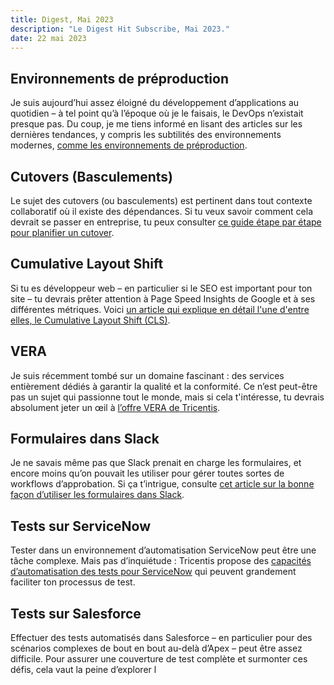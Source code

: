 ```yaml
---
title: Digest, Mai 2023
description: "Le Digest Hit Subscribe, Mai 2023."
date: 22 mai 2023
---
```


## Environnements de préproduction
Je suis aujourd’hui assez éloigné du développement d’applications au quotidien – à tel point qu’à l’époque où je le faisais, le DevOps n’existait presque pas. Du coup, je me tiens informé en lisant des articles sur les dernières tendances, y compris les subtilités des environnements modernes, [comme les environnements de préproduction](https://www.architect.io/blog/2022-04-20/what-is-staging-environment/).

## Cutovers (Basculements)
Le sujet des cutovers (ou basculements) est pertinent dans tout contexte collaboratif où il existe des dépendances. Si tu veux savoir comment cela devrait se passer en entreprise, tu peux consulter [ce guide étape par étape pour planifier un cutover](https://www.enov8.com/blog/mastering-the-art-of-cutover-planning-a-step-by-step-guide/).

## Cumulative Layout Shift
Si tu es développeur web – en particulier si le SEO est important pour ton site – tu devrais prêter attention à Page Speed Insights de Google et à ses différentes métriques. Voici [un article qui explique en détail l'une d'entre elles, le Cumulative Layout Shift (CLS)](https://requestmetrics.com/web-performance/cumulative-layout-shift).

## VERA
Je suis récemment tombé sur un domaine fascinant : des services entièrement dédiés à garantir la qualité et la conformité. Ce n’est peut-être pas un sujet qui passionne tout le monde, mais si cela t'intéresse, tu devrais absolument jeter un œil à [l’offre VERA de Tricentis](https://www.tricentis.com/fr/produits/validation-digitale-vera).

## Formulaires dans Slack
Je ne savais même pas que Slack prenait en charge les formulaires, et encore moins qu’on pouvait les utiliser pour gérer toutes sortes de workflows d’approbation. Si ça t’intrigue, consulte [cet article sur la bonne façon d’utiliser les formulaires dans Slack](https://www.wrangle.io/post/the-right-way-to-use-forms-in-slack).

## Tests sur ServiceNow
Tester dans un environnement d’automatisation ServiceNow peut être une tâche complexe. Mais pas d’inquiétude : Tricentis propose des [capacités d’automatisation des tests pour ServiceNow](https://www.tricentis.com/fr/solutions/tests-servicenow) qui peuvent grandement faciliter ton processus de test.

## Tests sur Salesforce
Effectuer des tests automatisés dans Salesforce – en particulier pour des scénarios complexes de bout en bout au-delà d’Apex – peut être assez difficile. Pour assurer une couverture de test complète et surmonter ces défis, cela vaut la peine d’explorer l
